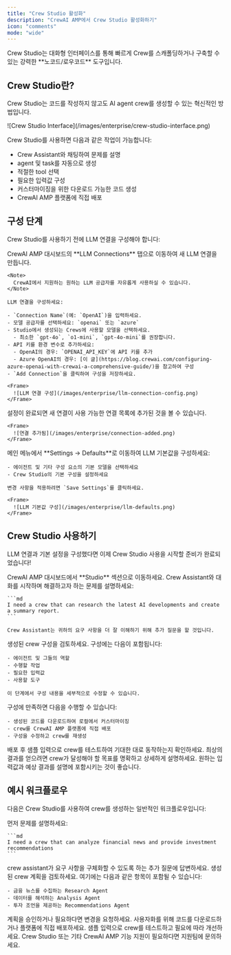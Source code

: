 ```yaml
---
title: "Crew Studio 활성화"
description: "CrewAI AMP에서 Crew Studio 활성화하기"
icon: "comments"
mode: "wide"
---
```


<Tip>
Crew Studio는 대화형 인터페이스를 통해 빠르게 Crew를 스캐폴딩하거나 구축할 수 있는 강력한 **노코드/로우코드** 도구입니다.
</Tip>

## Crew Studio란?

Crew Studio는 코드를 작성하지 않고도 AI agent crew를 생성할 수 있는 혁신적인 방법입니다.

<Frame>
  ![Crew Studio Interface](/images/enterprise/crew-studio-interface.png)
</Frame>

Crew Studio를 사용하면 다음과 같은 작업이 가능합니다:

- Crew Assistant와 채팅하여 문제를 설명
- agent 및 task를 자동으로 생성
- 적절한 tool 선택
- 필요한 입력값 구성
- 커스터마이징을 위한 다운로드 가능한 코드 생성
- CrewAI AMP 플랫폼에 직접 배포

## 구성 단계

Crew Studio를 사용하기 전에 LLM 연결을 구성해야 합니다:

<Steps>
  <Step title="LLM 연결 설정">
    CrewAI AMP 대시보드의 **LLM Connections** 탭으로 이동하여 새 LLM 연결을 만듭니다.

    <Note>
      CrewAI에서 지원하는 원하는 LLM 공급자를 자유롭게 사용하실 수 있습니다.
    </Note>
    
    LLM 연결을 구성하세요:
    
    - `Connection Name`(예: `OpenAI`)을 입력하세요.
    - 모델 공급자를 선택하세요: `openai` 또는 `azure`
    - Studio에서 생성되는 Crews에 사용할 모델을 선택하세요.
      - 최소한 `gpt-4o`, `o1-mini`, `gpt-4o-mini`를 권장합니다.
    - API 키를 환경 변수로 추가하세요:
      - OpenAI의 경우: `OPENAI_API_KEY`에 API 키를 추가
      - Azure OpenAI의 경우: [이 글](https://blog.crewai.com/configuring-azure-openai-with-crewai-a-comprehensive-guide/)을 참고하여 구성
    - `Add Connection`을 클릭하여 구성을 저장하세요.
    
    <Frame>
      ![LLM 연결 구성](/images/enterprise/llm-connection-config.png)
    </Frame>
  </Step>
  
  <Step title="연결 추가 확인">
    설정이 완료되면 새 연결이 사용 가능한 연결 목록에 추가된 것을 볼 수 있습니다.
    
    <Frame>
      ![연결 추가됨](/images/enterprise/connection-added.png)
    </Frame>
  </Step>
  
  <Step title="LLM 기본값 구성">
    메인 메뉴에서 **Settings → Defaults**로 이동하여 LLM 기본값을 구성하세요:
    
    - 에이전트 및 기타 구성 요소의 기본 모델을 선택하세요
    - Crew Studio의 기본 구성을 설정하세요
    
    변경 사항을 적용하려면 `Save Settings`를 클릭하세요.
    
    <Frame>
      ![LLM 기본값 구성](/images/enterprise/llm-defaults.png)
    </Frame>
  </Step>
</Steps>

## Crew Studio 사용하기

LLM 연결과 기본 설정을 구성했다면 이제 Crew Studio 사용을 시작할 준비가 완료되었습니다!

<Steps>
  <Step title="Studio 접속">
    CrewAI AMP 대시보드에서 **Studio** 섹션으로 이동하세요.
  </Step>
  
  <Step title="대화 시작">
    Crew Assistant와 대화를 시작하며 해결하고자 하는 문제를 설명하세요:
    
    ```md
    I need a crew that can research the latest AI developments and create a summary report.
    ```
    
    Crew Assistant는 귀하의 요구 사항을 더 잘 이해하기 위해 추가 질문을 할 것입니다.
  </Step>
  
  <Step title="생성된 crew 검토">
    생성된 crew 구성을 검토하세요. 구성에는 다음이 포함됩니다:
    
    - 에이전트 및 그들의 역할
    - 수행할 작업
    - 필요한 입력값
    - 사용할 도구
    
    이 단계에서 구성 내용을 세부적으로 수정할 수 있습니다.
  </Step>
  
  <Step title="배포 또는 다운로드">
    구성에 만족하면 다음을 수행할 수 있습니다:
    
    - 생성된 코드를 다운로드하여 로컬에서 커스터마이징
    - crew를 CrewAI AMP 플랫폼에 직접 배포
    - 구성을 수정하고 crew를 재생성
  </Step>
  
  <Step title="crew 테스트">
    배포 후 샘플 입력으로 crew를 테스트하여 기대한 대로 동작하는지 확인하세요.
  </Step>
</Steps>

<Tip>
최상의 결과를 얻으려면 crew가 달성해야 할 목표를 명확하고 상세하게 설명하세요. 원하는 입력값과 예상 결과를 설명에 포함시키는 것이 좋습니다.
</Tip>

## 예시 워크플로우

다음은 Crew Studio를 사용하여 crew를 생성하는 일반적인 워크플로우입니다:

<Steps>
  <Step title="문제 설명하기">
    먼저 문제를 설명하세요:
    
    ```md
    I need a crew that can analyze financial news and provide investment recommendations
    ```
  </Step>
  
  <Step title="질문에 답하기">
    crew assistant가 요구 사항을 구체화할 수 있도록 하는 추가 질문에 답변하세요.
  </Step>
  
  <Step title="계획 검토하기">
    생성된 crew 계획을 검토하세요. 여기에는 다음과 같은 항목이 포함될 수 있습니다:
    
    - 금융 뉴스를 수집하는 Research Agent
    - 데이터를 해석하는 Analysis Agent
    - 투자 조언을 제공하는 Recommendations Agent
  </Step>
  
  <Step title="승인 또는 수정">
    계획을 승인하거나 필요하다면 변경을 요청하세요.
  </Step>
  
  <Step title="다운로드 또는 배포">
    사용자화를 위해 코드를 다운로드하거나 플랫폼에 직접 배포하세요.
  </Step>
  
  <Step title="테스트 및 개선">
    샘플 입력으로 crew를 테스트하고 필요에 따라 개선하세요.
  </Step>
</Steps>

<Card title="도움이 필요하세요?" icon="headset" href="mailto:support@crewai.com">
  Crew Studio 또는 기타 CrewAI AMP 기능 지원이 필요하다면 지원팀에 문의하세요.
</Card>